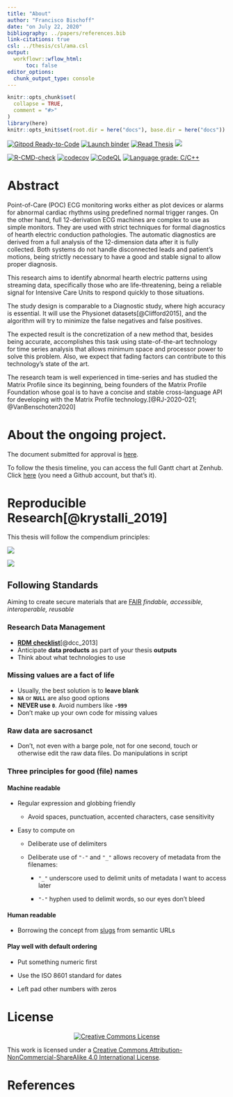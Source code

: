 ```yaml
---
title: "About"
author: "Francisco Bischoff"
date: "on July 22, 2020"
bibliography: ../papers/references.bib
link-citations: true
csl: ../thesis/csl/ama.csl
output:
  workflowr::wflow_html:
      toc: false
editor_options:
  chunk_output_type: console
---
```


```r
knitr::opts_chunk$set(
  collapse = TRUE,
  comment = "#>"
)
library(here)
knitr::opts_knit$set(root.dir = here("docs"), base.dir = here("docs"))
```

<!-- badges: start -->


[![Gitpod Ready-to-Code](https://img.shields.io/badge/Gitpod-Ready--to--Code-blue?logo=gitpod)](https://gitpod.io/#https://github.com/franzbischoff/false.alarm/tree/develop) [![Launch binder](https://mybinder.org/badge_logo.svg)](https://mybinder.org/v2/gh/franzbischoff/false.alarm/master?urlpath=rstudio)
[![Read Thesis](https://img.shields.io/badge/read-thesis__down-brightgreen)](https://franzbischoff.github.io/false.alarm/)
[![](https://zenodo.org/badge/261530912.svg)](https://zenodo.org/badge/latestdoi/261530912)


[![R-CMD-check](https://github.com/franzbischoff/false.alarm/actions/workflows/R-CMD-check.yaml/badge.svg)](https://github.com/franzbischoff/false.alarm/actions/workflows/R-CMD-check.yaml)
[![codecov](https://codecov.io/gh/franzbischoff/false.alarm/branch/develop/graph/badge.svg?token=w7AmbwhNvn)](https://codecov.io/gh/franzbischoff/false.alarm)
[![CodeQL](https://github.com/franzbischoff/false.alarm/actions/workflows/codeql-analysis.yaml/badge.svg?branch=master)](https://github.com/github/codeql-action/)
[![Language grade: C/C++](https://img.shields.io/lgtm/grade/cpp/g/franzbischoff/false.alarm.svg?logo=lgtm&logoWidth=18)](https://lgtm.com/projects/g/franzbischoff/false.alarm/context:cpp)


<!-- badges: end -->

# Abstract

Point-of-Care (POC) ECG monitoring works either as plot devices or alarms for abnormal cardiac
rhythms using predefined normal trigger ranges. On the other hand, full 12-derivation ECG machines
are complex to use as simple monitors. They are used with strict techniques for formal diagnostics
of hearth electric conduction pathologies. The automatic diagnostics are derived from a full
analysis of the 12-dimension data after it is fully collected. Both systems do not handle
disconnected leads and patient's motions, being strictly necessary to have a good and stable signal
to allow proper diagnosis.

This research aims to identify abnormal hearth electric patterns using streaming data, specifically
those who are life-threatening, being a reliable signal for Intensive Care Units to respond quickly
to those situations.

The study design is comparable to a Diagnostic study, where high accuracy is essential. It will use
the Physionet datasets[@Clifford2015], and the algorithm will try to minimize the false negatives
and false positives.

The expected result is the concretization of a new method that, besides being accurate, accomplishes
this task using state-of-the-art technology for time series analysis that allows minimum space and
processor power to solve this problem. Also, we expect that fading factors can contribute to this
technology's state of the art.

The research team is well experienced in time-series and has studied the Matrix Profile since its
beginning, being founders of the Matrix Profile Foundation whose goal is to have a concise and
stable cross-language API for developing with the Matrix Profile
technology.[@RJ-2020-021; @VanBenschoten2020]

# About the ongoing project.

The document submitted for approval is
[here](https://github.com/franzbischoff/false.alarm/blob/master/protocol/Protocol.pdf).

To follow the thesis timeline, you can access the full Gantt chart at Zenhub. Click
[here](https://app.zenhub.com/workspaces/phd-thesis-5eb2ce34f5f30b3aed0a35af/roadmap) (you need a
Github account, but that's it).

# Reproducible Research[@krystalli_2019]

This thesis will follow the compendium principles:

![](https://annakrystalli.me/rrresearch/assets/reproducible-data-analysis-04.png)

![](https://annakrystalli.me/rrresearch/assets/reproducible-data-analysis-06.png)

## Following Standards

Aiming to create secure materials that are [FAIR](https://www.nature.com/articles/sdata201618) *findable, accessible,
interoperable, reusable*

### Research Data Management

-   [**RDM checklist**](http://www.dcc.ac.uk/sites/default/files/documents/resource/DMP/DMP_Checklist_2013.pdf)[@dcc_2013]
-   Anticipate **data products** as part of your thesis **outputs**
-   Think about what technologies to use

### Missing values are a fact of life

-   Usually, the best solution is to **leave blank**
-   **`NA`** or **`NULL`** are also good options
-   **NEVER use `0`**. Avoid numbers like **`-999`**
-   Don't make up your own code for missing values

### Raw data are sacrosanct

-   Don't, not even with a barge pole, not for one second, touch or otherwise edit the raw data
    files. Do manipulations in script

### Three principles for good (file) names

#### Machine readable

-   Regular expression and globbing friendly

    - Avoid spaces, punctuation, accented characters, case sensitivity

-   Easy to compute on

    - Deliberate use of delimiters

    - Deliberate use of `"-"` and `"_"` allows recovery of metadata from the filenames:

        - `"_"` underscore used to delimit units of metadata I want to access later

        - `"-"` hyphen used to delimit words, so our eyes don't bleed

#### Human readable

-   Borrowing the concept from [slugs](https://en.wikipedia.org/wiki/Clean_URL#Slug) from semantic
    URLs

#### Play well with default ordering

-   Put something numeric first

-   Use the ISO 8601 standard for dates

-   Left pad other numbers with zeros

# License

<center>

[![Creative Commons
License](https://i.creativecommons.org/l/by-nc-sa/4.0/88x31.png)](https://creativecommons.org/licenses/by-nc-sa/4.0/)

</center>

This work is licensed under a [Creative Commons Attribution-NonCommercial-ShareAlike 4.0 International
License](https://creativecommons.org/licenses/by-nc-sa/4.0/).

# References
